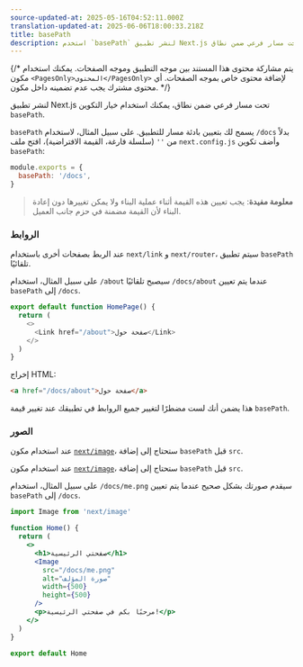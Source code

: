 ```yaml
---
source-updated-at: 2025-05-16T04:52:11.000Z
translation-updated-at: 2025-06-06T18:00:33.218Z
title: basePath
description: استخدم `basePath` لنشر تطبيق Next.js تحت مسار فرعي ضمن نطاق.
---
```


{/* يتم مشاركة محتوى هذا المستند بين موجه التطبيق وموجه الصفحات. يمكنك استخدام مكون `<PagesOnly>المحتوى</PagesOnly>` لإضافة محتوى خاص بموجه الصفحات. أي محتوى مشترك يجب عدم تضمينه داخل مكون. */}

لنشر تطبيق Next.js تحت مسار فرعي ضمن نطاق، يمكنك استخدام خيار التكوين `basePath`.

`basePath` يسمح لك بتعيين بادئة مسار للتطبيق. على سبيل المثال، لاستخدام `/docs` بدلاً من `''` (سلسلة فارغة، القيمة الافتراضية)، افتح ملف `next.config.js` وأضف تكوين `basePath`:

```js filename="next.config.js"
module.exports = {
  basePath: '/docs',
}
```

> **معلومة مفيدة**: يجب تعيين هذه القيمة أثناء عملية البناء ولا يمكن تغييرها دون إعادة البناء لأن القيمة مضمنة في حزم جانب العميل.

### الروابط

عند الربط بصفحات أخرى باستخدام `next/link` و `next/router`، سيتم تطبيق `basePath` تلقائيًا.

على سبيل المثال، استخدام `/about` سيصبح تلقائيًا `/docs/about` عندما يتم تعيين `basePath` إلى `/docs`.

```js
export default function HomePage() {
  return (
    <>
      <Link href="/about">صفحة حول</Link>
    </>
  )
}
```

إخراج HTML:

```html
<a href="/docs/about">صفحة حول</a>
```

هذا يضمن أنك لست مضطرًا لتغيير جميع الروابط في تطبيقك عند تغيير قيمة `basePath`.

### الصور

<AppOnly>

عند استخدام مكون [`next/image`](/docs/app/api-reference/components/image)، ستحتاج إلى إضافة `basePath` قبل `src`.

</AppOnly>

<PagesOnly>

عند استخدام مكون [`next/image`](/docs/pages/api-reference/components/image)، ستحتاج إلى إضافة `basePath` قبل `src`.

</PagesOnly>

على سبيل المثال، استخدام `/docs/me.png` سيقدم صورتك بشكل صحيح عندما يتم تعيين `basePath` إلى `/docs`.

```jsx
import Image from 'next/image'

function Home() {
  return (
    <>
      <h1>صفحتي الرئيسية</h1>
      <Image
        src="/docs/me.png"
        alt="صورة المؤلف"
        width={500}
        height={500}
      />
      <p>مرحبًا بكم في صفحتي الرئيسية!</p>
    </>
  )
}

export default Home
```